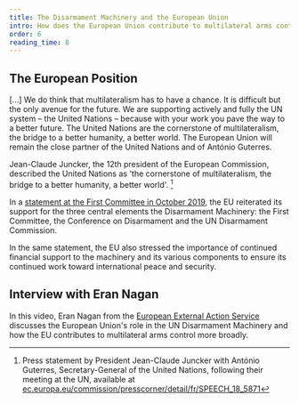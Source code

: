 ```yaml
---
title: The Disarmament Machinery and the European Union
intro: How does the European Union contribute to multilateral arms control in the context of the UN Disarmament Machinery?
order: 6
reading_time: 8
---
```


## The European Position


<Quote cite="Jean-Claude Juncker, the 12th president of the European Commission">

[...] We do think that multilateralism has to have a chance. It is difficult but the only avenue for the future. We are supporting actively and fully the UN system – the United Nations – because with your work you pave the way to a better future. The United Nations are the cornerstone of multilateralism, the bridge to a better humanity, a better world. The European Union will remain the close partner of the United Nations and of António Guterres.

</Quote>

Jean-Claude Juncker, the 12th president of the European Commission, described the United Nations as 'the cornerstone of multilateralism, the bridge to a better humanity, a better world'. [^1]

In a [statement at the First Committee in October 2019](https://www.eeas.europa.eu/delegations/un-new-york/eu-statement-%E2%80%93-united-nations-1st-committee-thematic-discussion-disarmament_en), the EU reiterated its support for the three central elements the Disarmament Machinery: the First Committee, the Conference on Disarmament and the UN Disarmament Commission.

In the same statement, the EU also stressed the importance of continued financial support to the machinery and its various components to ensure its continued work toward international peace and security.

## Interview with Eran Nagan

In this video, Eran Nagan from the [European External Action Service](https://www.eeas.europa.eu/_en) discusses the European Union's role in the UN Disarmament Machinery and how the EU contributes to multilateral arms control more broadly.

<LectureVideo lu="lu18" vl="eu-un" provider="video-stream" />

[^1]: Press statement by President Jean-Claude Juncker with António Guterres, Secretary-General of the United Nations, following their meeting at the UN, available at [ec.europa.eu/commission/presscorner/detail/fr/SPEECH_18_5871](https://ec.europa.eu/commission/presscorner/detail/fr/SPEECH_18_5871)
